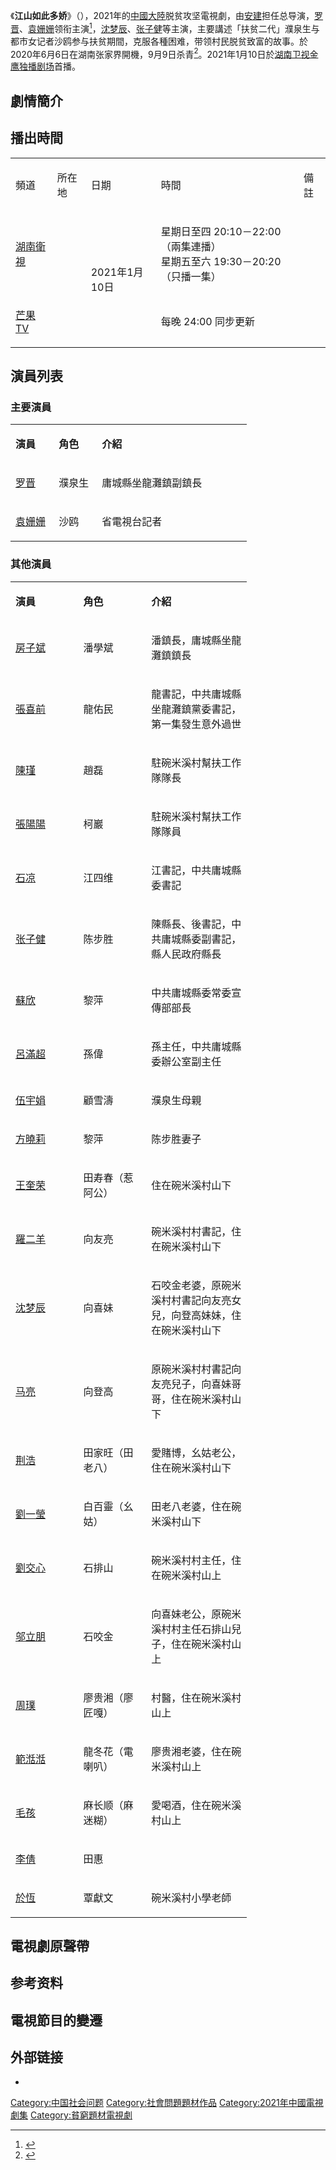 {{電視節目信息框
| 颜色 = #CCCCFF
| 名稱 = 江山如此多娇
| 英文名稱 = A Land So Rich In Beauty
| 別名 = 
| 圖片 = 
| 圖說 = 
| 標語 = 
| 主演 =[[罗晋|罗晋]]<br>[[袁姗姗|袁姗姗]]
| 類型 = 脱贫攻坚剧
| 編劇 = 王成刚
| 導演 = [[安建|安建]]
| 製片人 = 肖宁、杨亚琼（总製作人）<br>张筱玺
| 出品人 = 
| 製作公司 = 中共湖南省委宣传部<br>[[湖南广播影视集团|湖南广播影视集团]]<br>[[湖南卫视|湖南卫视]]<br>[[芒果超媒|芒果超媒]]<br>[[天娱传媒|天娱传媒]]
| 發行許可 = {{nowrap|（湘）剧审字（2020）第003号}}<ref name="集數" />
| 片尾曲 = 
| 主題曲 = 
| 插曲 = 
| 國家 = {{CHN}}
| 語言 = [[現代標準漢語|漢語]]
| 製作年份 = 2020年6月6日－9月9日
| 拍攝地 = {{CHN}}[[湖南|湖南]][[张家界|张家界]]
| 攝像 = 
| 每集長 = 45分鐘
| 首播時間 = 2021年1月10日－
| 集數 = 31集<ref name="集數">{{cite web |title=發行許可證查詢結果 |url=https://dsj.nrta.gov.cn/tims/site/views/include/quickSearch/checkIssue/result.shanty?ids=01710b3050a23d484028e4a070b843c0 |website=國家廣播電影電視總局 |accessdate=2021-03-12}}</ref>
| channel_1 = [[湖南衛視|湖南衛視]]
| picture_format_1 = 
| audio_format_1 = 
| first_run_1 = {{CHNML}}
| num_episodes_1 =  
| first_aired_1 = {{start date|2021|1|10}}
| last_aired_1 = {{end date|2021}}
| 官方網站 = https://weibo.com/u/7465042245
| imdb_id = 
}}
《'''江山如此多娇'''》（{{lang-en|'''''A Land So Rich In Beauty'''''}}），2021年的[[中國大陸|中國大陸]]脱贫攻坚電視劇，由[[安建|安建]]担任总导演，[[罗晋|罗晋]]、[[袁姗姗|袁姗姗]]领衔主演<ref>{{cite news | title=《江山如此多娇》罗晋袁姗姗挥洒青春热血建设家乡| url=https://baike.baidu.com/reference/50990792/aa59Fvs0DMp65K4PxMzMrhESRGsflHoRLAHqSA1EVx2brUTIL-UbKRFexw8v0ObWQeQn_tMAGS636YIANxjENevKnZiLCGcElWhKuY0afbwa| publisher=网易| date=2020-07-01}}</ref>，[[沈梦辰|沈梦辰]]、[[张子健|张子健]]等主演，主要講述「扶贫二代」濮泉生与都市女记者沙鸥参与扶贫期間，克服各種困难，带领村民脱贫致富的故事。於2020年6月6日在湖南张家界開機，9月9日杀青<ref>{{cite news | title=聚焦精准扶贫 青春励志大剧 《江山如此多娇》杀青| url=https://baike.baidu.com/reference/50990792/040ezOS1xTbtPaz7NftBAAG5o0ShI6gLHFw267YfZ5GX0qh_7d6yHpAeLwI4V2YCgorEA_NGh94MsRNWtCd0f4rcRTtYWlryXC4UJFI| publisher=网易| date=2020-09-10}}</ref>。2021年1月10日於[[金鹰独播剧场|湖南卫视金鹰独播剧场]]首播。

==劇情簡介==


== 播出時間 ==
{|class="wikitable" width="65%" style="text-align:center"
|- style="background:#CCCCFF; color:snow" align=center 
|頻道||所在地||日期||時間||備註
|-
|[[湖南衛視|湖南衛視]]||rowspan="2"|{{CHNML}}||rowspan="2"|2021年1月10日 ||星期日至四 20:10－22:00（兩集連播）<br>星期五至六 19:30－20:20（只播一集）||
|-
|[[芒果TV|芒果TV]]|| 每晚 24:00 同步更新 || 
|}

==演員列表==
{{Unreferenced section|time=2021-01-01T04:05:10+00:00}}
=== 主要演員 ===
{|class="wikitable" width="75%" style="text-align:center"
|- style="background:#CCCCFF; color:snow" align=center 
|width="15%"|'''演員''' ||width="15%"|'''角色''' ||'''介紹'''
|-
|[[罗晋|罗晋]]||濮泉生|| align="left" |庸城縣坐龍灘鎮副鎮長
|-
|[[袁姗姗|袁姗姗]]||沙鸥|| align="left" |省電視台記者
|}

=== 其他演員 ===
{|class="wikitable" width="75%" style="text-align:center"
|- style="background:#CCCCFF; color:snow" align=center 
|width="25%"|'''演員''' ||width="25%"|'''角色''' ||'''介紹'''
|-
|[[房子斌|房子斌]]||潘學斌|| align="left" |潘鎮長，庸城縣坐龍灘鎮鎮長
|-
|[[張喜前|張喜前]]||龍佑民|| align="left" |龍書記，中共庸城縣坐龍灘鎮黨委書記，第一集發生意外過世
|-
|[[陳瑾|陳瑾]]||趙磊|| align="left" |駐碗米溪村幫扶工作隊隊長
|-
|[[張陽陽|張陽陽]]||柯巖|| align="left" |駐碗米溪村幫扶工作隊隊員 
|-
|[[石凉|石凉]]||江四维|| align="left" |江書記，中共庸城縣委書記
|-
|[[张子健|张子健]]||陈步胜|| align="left" |陳縣長、後書記，中共庸城縣委副書記，縣人民政府縣長 
|-
|[[蘇欣|蘇欣]]||黎萍|| align="left" |中共庸城縣委常委宣傳部部長
|-
|[[呂滿超|呂滿超]]||孫偉|| align="left" |孫主任，中共庸城縣委辦公室副主任
|-
|[[伍宇娟|伍宇娟]]||顧雪濤|| align="left" |濮泉生母親
|-
|[[方曉莉|方曉莉]]||黎萍|| align="left" |陈步胜妻子
|-
|[[王奎荣|王奎荣]]||田寿春（惹阿公）|| align="left" |住在碗米溪村山下 
|-
|[[羅二羊|羅二羊]]||向友亮|| align="left" |碗米溪村村書記，住在碗米溪村山下 
|-
|[[沈梦辰|沈梦辰]]||向喜妹|| align="left" |石咬金老婆，原碗米溪村村書記向友亮女兒，向登高妹妹，住在碗米溪村山下 
|-
|[[马亮|马亮]]||向登高|| align="left" |原碗米溪村村書記向友亮兒子，向喜妹哥哥，住在碗米溪村山下 
|-
|[[荆浩|荆浩]]||田家旺（田老八）|| align="left" |愛賭博，幺姑老公，住在碗米溪村山下
|-
|[[劉一瑩|劉一瑩]]||白百靈（幺姑）|| align="left" |田老八老婆，住在碗米溪村山下
|-
|[[劉交心|劉交心]]||石排山|| align="left" |碗米溪村村主任，住在碗米溪村山上
|-
|[[邬立朋|邬立朋]]||石咬金|| align="left" |向喜妹老公，原碗米溪村村主任石排山兒子，住在碗米溪村山上
|-
|[[周璞|周璞]]||廖贵湘（廖匠嘎）|| align="left" |村醫，住在碗米溪村山上
|-
|[[範湉湉|範湉湉]]||龍冬花（電喇叭）|| align="left" |廖贵湘老婆，住在碗米溪村山上 
|-
|[[毛孩_(演員)|毛孩]]||麻长顺（麻迷糊）|| align="left" |愛喝酒，住在碗米溪村山上
|-
|[[李倩_(演员)|李倩]]||田惠|| align="left" |
|-
|[[於恆|於恆]]||覃獻文|| align="left" |碗米溪村小學老師
|}

==電視劇原聲帶==
{{Tracklist 
| collapsed = 
| headline =《江山如此多娇》電視劇原聲帶
| font_size = 
| total_length = 

| extra_column = 演唱 

| title1 = 我願意為了你 
| note1 = 片頭曲
| music1 = 何沐陽
| lyrics1 = 何沐陽
| arranger1 = 
| extra1 = 何沐陽

| title2 = 帶着幸福來見你
| note2 = 片尾曲
| music2 = 何沐陽
| lyrics2 = 何沐陽
| arranger2 = 
| extra2 = 何沐陽

| title3 = 夢的溪流
| note3 = 插曲
| music3 = 何沐陽
| lyrics3 = 何沐陽
| arranger3 = 
| extra3 = 天使童聲合唱團、領唱：俄木果果

| title4 = 陪着你到山高水長
| note4 = 插曲
| music4 = 何沐陽
| lyrics4 = 何沐陽
| arranger4 = 
| extra4 = 何沐陽

| title5 = 帶着幸福來見你
| note5 = 插曲
| music5 = 何沐陽
| lyrics5 = 何沐陽
| arranger5 = 
| extra5 = 山水組合

| title6 = 種太陽
| note6 = 插曲
| music6 = 徐沛東、王赴戎
| lyrics6 = 李冰雪
| arranger6 = 
| extra6 = 天使合唱團
}}

==参考资料==
{{reflist}}

==電視節目的變遷==
{{電視節目的變遷
|電視台   = {{CHNML}} [[湖南卫视|湖南卫视]]
|節目名稱 = 江山如此多娇<br/>（2021年1月10日－2021年1月27日）
|上一節目 = [[巡回检察组|巡回检察组]]<br/>（2020年12月13日－2021年1月8日）
|下一節目 = [[风起霓裳|风起霓裳]]<br/>（2021年1月27日－2021年2月27日）
}}

== 外部链接 ==
* {{weibo|7465042245|《江山如此多娇》}}

{{DEFAULTSORT:J江}}
{{湖南卫视电视剧}}
[[Category:中国社会问题|Category:中国社会问题]]
[[Category:社會問題題材作品|Category:社會問題題材作品]]
[[Category:2021年中國電視劇集|Category:2021年中國電視劇集]]
[[Category:貧窮題材電視劇|Category:貧窮題材電視劇]]